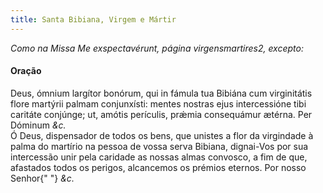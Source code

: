 ```yaml
---
title: Santa Bibiana, Virgem e Mártir
---
```


<em>Como na Missa Me exspectavérunt, página virgensmartires2, excepto:</em>

<h4 class="text-center">Oração</h4>
<div class="grid grid-cols-2 gap-5">
  <span class="text-justify">
    Deus, ómnium largítor bonórum, qui in fámula tua Bibiána cum virginitátis
    flore martýrii palmam conjunxísti: mentes nostras ejus intercessióne tibi
    caritáte conjúnge; ut, amótis perículis, prǽmia consequámur ætérna. Per
    Dóminum <em>&c.</em>
  </div>
  <span class="text-justify">
    Ó Deus, dispensador de todos os bens, que unistes a flor da virgindade à
    palma do martírio na pessoa de vossa serva Bibiana, dignai-Vos por sua
    intercessão unir pela caridade as nossas almas convosco, a fim de que,
    afastados todos os perigos, alcancemos os prémios eternos. Por nosso Senhor{" "}
    <em>&c.</em>
  </div>
</div>
